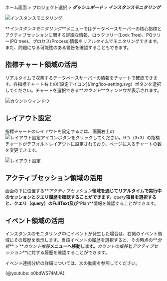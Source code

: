 ホーム画面 > プロジェクト選択 > **_ダッシュボード_** > **_インスタンスモニタリング_**

![インスタンスモニタリング](/img/db-instance-monitoring.png)

**_インスタンスモニタリング_**メニューではデータベースサーバーの核心指標とアクティブセッションに関する詳細な情報、ロックツリー(Lock Tree)、PQツリー(PQ tree)、プロセス(Process)情報をリアルタイムでモニタリングできます。また、問題になる可能性のある警告を確認することもできます。

## 指標チャート領域の活用

リアルタイムで収集するデータベースサーバーの情報をチャートで確認できます。各指標チャート右上の![設定アイコン]\(/img/ico-setting.svg）ボタンを選択してください。チャートを選択できる**_カウント_**ウィンドウが表示されます。

![カウントウィンドウ](/img/count-window.png)

## レイアウト設定

指標チャートのレイアウトを設定するには、画面右上の![レイアウト設定アイコン](/img/ico-layout-set.svg)ボタンをクリックしてください。9つ（3x3）の指標チャートがデフォルトレイアウトに設定されており、ページに入るチャートの数を変更できます。

![レイアウト設定](https://img.whatap.io/media/user_guide_database/chart_layout.png)

## アクティブセッション領域の活用

画面の下に位置する**_アクティブセッション_**領域を通じてリアルタイムで実行中のセッションとクエリ履歴を確認することができます。**_query_**項目を選択すると、クエリ（**query**）のFullText及び**\*Plan**情報を確認することができます。

## イベント領域の活用

インスタンスのモニタリング中にイベントが発生した場合は、右側のイベント領域にその履歴を表示します。当該イベントの履歴を選択すると、その時点の**_分析_** > **_カウント推移_**メニューへ移動します。**_カウントの推移_**と**_アクティブセッション_**に対する履歴を確認することができます。

イベント連携分析の詳細については、次の動画を参照してください。

{@youtube: o0bdWS74MJA}

